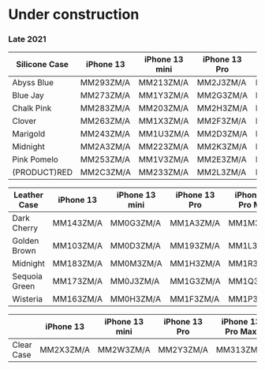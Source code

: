 
# Under construction

### Late 2021

| Silicone Case | iPhone 13 | iPhone 13 mini | iPhone 13 Pro | iPhone 13 Pro Max |
| ------------- | --------- | -------------- | ------------- | ----------------- |
| Abyss Blue    | MM293ZM/A | MM213ZM/A      | MM2J3ZM/A     | MM2T3ZM/A         |
| Blue Jay      | MM273ZM/A | MM1Y3ZM/A      | MM2G3ZM/A     | MM2Q3ZM/A         |
| Chalk Pink    | MM283ZM/A | MM203ZM/A      | MM2H3ZM/A     | MM2R3ZM/A         |
| Clover        | MM263ZM/A | MM1X3ZM/A      | MM2F3ZM/A     | MM2P3ZM/A         |
| Marigold      | MM243ZM/A | MM1U3ZM/A      | MM2D3ZM/A     | MM2M3ZM/A         |
| Midnight      | MM2A3ZM/A | MM223ZM/A      | MM2K3ZM/A     | MM2U3ZM/A         |
| Pink Pomelo   | MM253ZM/A | MM1V3ZM/A      | MM2E3ZM/A     | MM2N3ZM/A         |
| (PRODUCT)RED  | MM2C3ZM/A | MM233ZM/A      | MM2L3ZM/A     | MM2V3ZM/A         |

| Leather Case  | iPhone 13 | iPhone 13 mini | iPhone 13 Pro | iPhone 13 Pro Max |
| ------------- | --------- | -------------- | ------------- | ----------------- |
| Dark Cherry   | MM143ZM/A | MM0G3ZM/A      | MM1A3ZM/A     | MM1M3ZM/A         |
| Golden Brown  | MM103ZM/A | MM0D3ZM/A      | MM193ZM/A     | MM1L3ZM/A         |
| Midnight      | MM183ZM/A | MM0M3ZM/A      | MM1H3ZM/A     | MM1R3ZM/A         |
| Sequoia Green | MM173ZM/A | MM0J3ZM/A      | MM1G3ZM/A     | MM1Q3ZM/A         |
| Wisteria      | MM163ZM/A | MM0H3ZM/A      | MM1F3ZM/A     | MM1P3ZM/A         |

|            | iPhone 13 | iPhone 13 mini | iPhone 13 Pro | iPhone 13 Pro Max |
| ---------- | --------- | -------------- | ------------- | ----------------- |
| Clear Case | MM2X3ZM/A | MM2W3ZM/A      | MM2Y3ZM/A     | MM313ZM/A         |
